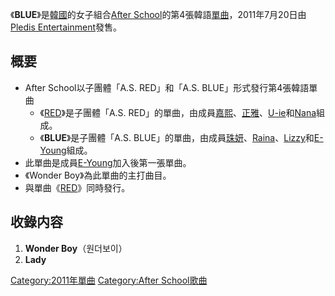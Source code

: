 {{unreferenced|time=2013-06-08T03:27:11+00:00}}
{{Infobox Single
| Name           = BLUE
| Cover          = 
| Artist         = [[After_School|A.S. BLUE]]
| Album          = 
| A-side         = Wonder Boy
| B-side         = Lady
| Released       = 2011年7月20日
| Format         = [[单曲|单曲]]
| Recorded       = 2011年<br/>{{KOR}}
| Genre          = [[K-POP|K-POP]]
| Lenght         =
| Label          = [[Pledis_Entertainment|Pledis Entertainment]]
| Writer         = 
| Producer       = 
| Certification  = 
| Chart position = 
| Last single    = [[BANG!|BANG!]]<br/>（2010年） 
| This single    = [[RED_(After_School單曲)|RED]] / '''BLUE'''<br/>（2011年）
| Next single    = [[BANG!#日語版本|Bang!]]<br/>（2011年）
| Misc           =
}}

《'''BLUE'''》是[[韓國|韓國]]的女子組合[[After_School|After School]]的第4張韓語[[單曲|單曲]]，2011年7月20日由[[Pledis_Entertainment|Pledis Entertainment]]發售。

== 概要 ==
* After School以子團體「A.S. RED」和「A.S. BLUE」形式發行第4張韓語單曲
**《[[RED_(After_School單曲)|RED]]》是子團體「A.S. RED」的單曲，由成員[[朴嘉熙|嘉熙]]、[[正雅|正雅]]、[[U-ie|U-ie]]和[[林珍兒|Nana]]組成。
**《'''BLUE'''》是子團體「A.S. BLUE」的單曲，由成員[[珠妍|珠妍]]、[[Raina|Raina]]、[[Lizzy|Lizzy]]和[[E-Young|E-Young]]組成。
* 此單曲是成員[[E-Young|E-Young]]加入後第一張單曲。
* 《Wonder Boy》為此單曲的主打曲目。
* 與單曲《[[RED_(After_School單曲)|RED]]》同時發行。

== 收錄内容 ==
# '''Wonder Boy'''（원더보이）
# '''Lady'''


{{After School}}
{{single-stub}}

{{DEFAULTSORT:BLUE}}
[[Category:2011年單曲|Category:2011年單曲]]
[[Category:After_School歌曲|Category:After School歌曲]]